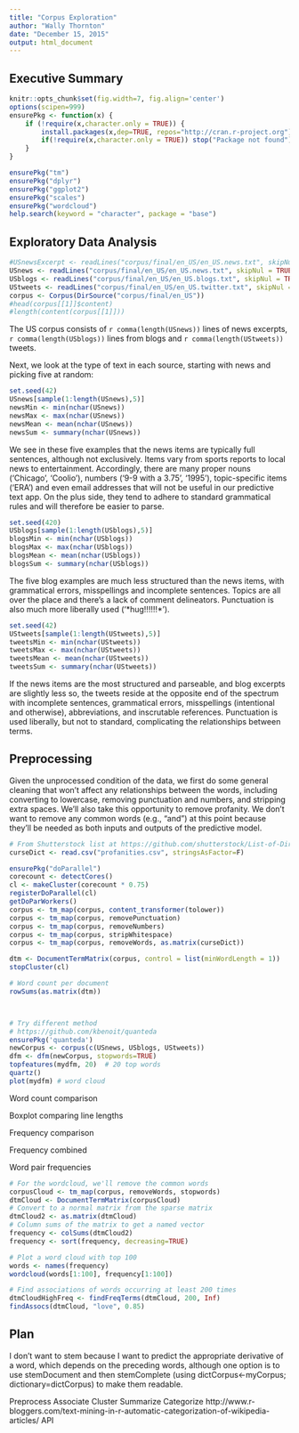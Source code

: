 ```yaml
---
title: "Corpus Exploration"
author: "Wally Thornton"
date: "December 15, 2015"
output: html_document
---
```

## Executive Summary

```r
knitr::opts_chunk$set(fig.width=7, fig.align='center')
options(scipen=999)
ensurePkg <- function(x) {
    if (!require(x,character.only = TRUE)) {
        install.packages(x,dep=TRUE, repos="http://cran.r-project.org")
        if(!require(x,character.only = TRUE)) stop("Package not found")
    }
}

ensurePkg("tm")
ensurePkg("dplyr")
ensurePkg("ggplot2")
ensurePkg("scales")
ensurePkg("wordcloud")
help.search(keyword = "character", package = "base")
```

## Exploratory Data Analysis

```r
#USnewsExcerpt <- readLines("corpus/final/en_US/en_US.news.txt", skipNul = TRUE, n=10000)
USnews <- readLines("corpus/final/en_US/en_US.news.txt", skipNul = TRUE)
USblogs <- readLines("corpus/final/en_US/en_US.blogs.txt", skipNul = TRUE)
UStweets <- readLines("corpus/final/en_US/en_US.twitter.txt", skipNul = TRUE)
corpus <- Corpus(DirSource("corpus/final/en_US"))
#head(corpus[[1]]$content)
#length(content(corpus[[1]]))
```

The US corpus consists of `r comma(length(USnews))` lines of news excerpts, `r comma(length(USblogs))` lines from blogs and `r comma(length(UStweets))` tweets.

Next, we look at the type of text in each source, starting with news and picking five at random:
```r
set.seed(42)
USnews[sample(1:length(USnews),5)]
newsMin <- min(nchar(USnews))
newsMax <- max(nchar(USnews))
newsMean <- mean(nchar(USnews))
newsSum <- summary(nchar(USnews))
```

We see in these five examples that the news items are typically full sentences, although not exclusively. Items vary from sports reports to local news to entertainment. Accordingly, there are many proper nouns ('Chicago', 'Coolio'), numbers ('9-9 with a 3.75', '1995'), topic-specific items ('ERA') and even email addresses that will not be useful in our predictive text app. On the plus side, they tend to adhere to standard grammatical rules and will therefore be easier to parse.

```r
set.seed(420)
USblogs[sample(1:length(USblogs),5)]
blogsMin <- min(nchar(USblogs))
blogsMax <- max(nchar(USblogs))
blogsMean <- mean(nchar(USblogs))
blogsSum <- summary(nchar(USblogs))
```

The five blog examples are much less structured than the news items, with grammatical errors, misspellings and incomplete sentences. Topics are all over the place and there's a lack of comment delineators. Punctuation is also much more liberally used ('\*hug!!!!!!\*').

```r
set.seed(42)
UStweets[sample(1:length(UStweets),5)]
tweetsMin <- min(nchar(UStweets))
tweetsMax <- max(nchar(UStweets))
tweetsMean <- mean(nchar(UStweets))
tweetsSum <- summary(nchar(UStweets))
```

If the news items are the most structured and parseable, and blog excerpts are slightly less so, the tweets reside at the opposite end of the spectrum with incomplete sentences, grammatical errors, misspellings (intentional and otherwise), abbreviations, and inscrutable references. Punctuation is used liberally, but not to standard, complicating the relationships between terms.

## Preprocessing
Given the unprocessed condition of the data, we first do some general cleaning that won't affect any relationships between the words, including converting to lowercase, removing punctuation and numbers, and stripping extra spaces. We'll also take this opportunity to remove profanity. We don't want to remove any common words (e.g., "and") at this point because they'll be needed as both inputs and outputs of the predictive model.
```r
# From Shutterstock list at https://github.com/shutterstock/List-of-Dirty-Naughty-Obscene-and-Otherwise-Bad-Words
curseDict <- read.csv("profanities.csv", stringsAsFactor=F)

ensurePkg("doParallel")
corecount <- detectCores()
cl <- makeCluster(corecount * 0.75)
registerDoParallel(cl)
getDoParWorkers()
corpus <- tm_map(corpus, content_transformer(tolower))
corpus <- tm_map(corpus, removePunctuation)
corpus <- tm_map(corpus, removeNumbers)
corpus <- tm_map(corpus, stripWhitespace)
corpus <- tm_map(corpus, removeWords, as.matrix(curseDict))

dtm <- DocumentTermMatrix(corpus, control = list(minWordLength = 1))
stopCluster(cl)

# Word count per document
rowSums(as.matrix(dtm))



# Try different method
# https://github.com/kbenoit/quanteda
ensurePkg('quanteda')
newCorpus <- corpus(c(USnews, USblogs, UStweets))
dfm <- dfm(newCorpus, stopwords=TRUE)
topfeatures(mydfm, 20)  # 20 top words
quartz()
plot(mydfm) # word cloud
```

Word count comparison

Boxplot comparing line lengths

Frequency comparison

Frequency combined

Word pair frequencies

```r
# For the wordcloud, we'll remove the common words
corpusCloud <- tm_map(corpus, removeWords, stopwords)
dtmCloud <- DocumentTermMatrix(corpusCloud)
# Convert to a normal matrix from the sparse matrix
dtmCloud2 <- as.matrix(dtmCloud)
# Column sums of the matrix to get a named vector
frequency <- colSums(dtmCloud2)
frequency <- sort(frequency, decreasing=TRUE)

# Plot a word cloud with top 100
words <- names(frequency)
wordcloud(words[1:100], frequency[1:100])

# Find associations of words occurring at least 200 times
dtmCloudHighFreq <- findFreqTerms(dtmCloud, 200, Inf)
findAssocs(dtmCloud, "love", 0.85)
```

## Plan
I don't want to stem because I want to predict the appropriate derivative of a word, which depends on the preceding words, although one option is to use stemDocument and then stemComplete (using dictCorpus<-myCorpus; dictionary=dictCorpus) to make them readable.


Preprocess
Associate
Cluster
Summarize
Categorize
http://www.r-bloggers.com/text-mining-in-r-automatic-categorization-of-wikipedia-articles/
API